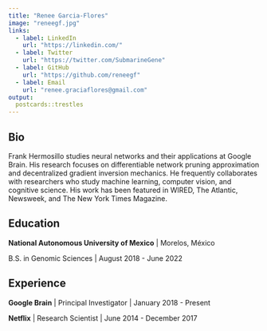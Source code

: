 ```yaml
---
title: "Renee Garcia-Flores"
image: "reneegf.jpg"
links:
  - label: LinkedIn
    url: "https://linkedin.com/"
  - label: Twitter
    url: "https://twitter.com/SubmarineGene"
  - label: GitHub
    url: "https://github.com/reneegf"
  - label: Email
    url: "renee.graciaflores@gmail.com"
output:
  postcards::trestles
---
```

 
## Bio

Frank Hermosillo studies neural networks and their applications at Google 
Brain. His research focuses on differentiable network pruning approximation and 
decentralized gradient inversion mechanics. He frequently collaborates with 
researchers who study machine learning, computer vision, and cognitive science.
His work has been featured in WIRED, The Atlantic, Newsweek, and The New York 
Times Magazine.

## Education

**National Autonomous University of Mexico** | Morelos, México

B.S. in Genomic Sciences | August 2018 - June 2022

## Experience

**Google Brain** | Principal Investigator | January 2018 - Present

**Netflix** | Research Scientist | June 2014 - December 2017
